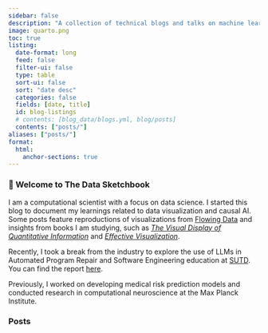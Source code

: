 ```yaml
---
sidebar: false
description: "A collection of technical blogs and talks on machine learning and data science."
image: quarto.png
toc: true
listing:
  date-format: long
  feed: false
  filter-ui: false
  type: table
  sort-ui: false
  sort: "date desc"
  categories: false
  fields: [date, title]
  id: blog-listings
  # contents: [blog_data/blogs.yml, blog/posts]
  contents: ["posts/"]
aliases: ["posts/"]
format:
  html:
    anchor-sections: true
---
```


<!-- ::: {layout="[21,79]" .profile-header} -->

<!-- ![](srinidhi.JPG){.profile-pic} -->

### **👋 Welcome to The Data Sketchbook**

I am a computational scientist with a focus on data science. I started this blog to document my learnings related to data visualization and causal AI. Some posts feature reproductions of visualizations from [Flowing Data](https://flowingdata.com/) and insights from books I am studying, such as [*The Visual Display of Quantitative Information*](https://shorturl.at/2MEDn) and [*Effective Visualization*](https://shorturl.at/ClxpM).

Recently, I took a break from the industry to explore the use of LLMs in Automated Program Repair and Software Engineering education at [SUTD](https://www.sutd.edu.sg/). You can find the report [here](https://arxiv.org/abs/2501.09694).

Previously, I worked on developing medical risk prediction models and conducted research in computational neuroscience at the Max Planck Institute.

### **Posts**
::: {#blog-listings}
::: 